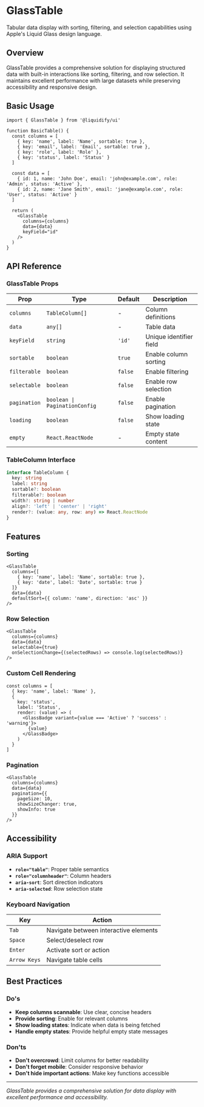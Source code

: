 # GlassTable

Tabular data display with sorting, filtering, and selection capabilities using Apple's Liquid Glass design language.

## Overview

GlassTable provides a comprehensive solution for displaying structured data with built-in interactions like sorting, filtering, and row selection. It maintains excellent performance with large datasets while preserving accessibility and responsive design.

## Basic Usage

```tsx
import { GlassTable } from '@liquidify/ui'

function BasicTable() {
  const columns = [
    { key: 'name', label: 'Name', sortable: true },
    { key: 'email', label: 'Email', sortable: true },
    { key: 'role', label: 'Role' },
    { key: 'status', label: 'Status' }
  ]

  const data = [
    { id: 1, name: 'John Doe', email: 'john@example.com', role: 'Admin', status: 'Active' },
    { id: 2, name: 'Jane Smith', email: 'jane@example.com', role: 'User', status: 'Active' }
  ]

  return (
    <GlassTable
      columns={columns}
      data={data}
      keyField="id"
    />
  )
}
```

## API Reference

### GlassTable Props

| Prop | Type | Default | Description |
|------|------|---------|-------------|
| `columns` | `TableColumn[]` | - | Column definitions |
| `data` | `any[]` | - | Table data |
| `keyField` | `string` | `'id'` | Unique identifier field |
| `sortable` | `boolean` | `true` | Enable column sorting |
| `filterable` | `boolean` | `false` | Enable filtering |
| `selectable` | `boolean` | `false` | Enable row selection |
| `pagination` | `boolean \| PaginationConfig` | `false` | Enable pagination |
| `loading` | `boolean` | `false` | Show loading state |
| `empty` | `React.ReactNode` | - | Empty state content |

### TableColumn Interface

```typescript
interface TableColumn {
  key: string
  label: string
  sortable?: boolean
  filterable?: boolean
  width?: string | number
  align?: 'left' | 'center' | 'right'
  render?: (value: any, row: any) => React.ReactNode
}
```

## Features

### Sorting

```tsx
<GlassTable
  columns={[
    { key: 'name', label: 'Name', sortable: true },
    { key: 'date', label: 'Date', sortable: true }
  ]}
  data={data}
  defaultSort={{ column: 'name', direction: 'asc' }}
/>
```

### Row Selection

```tsx
<GlassTable
  columns={columns}
  data={data}
  selectable={true}
  onSelectionChange={(selectedRows) => console.log(selectedRows)}
/>
```

### Custom Cell Rendering

```tsx
const columns = [
  { key: 'name', label: 'Name' },
  { 
    key: 'status', 
    label: 'Status',
    render: (value) => (
      <GlassBadge variant={value === 'Active' ? 'success' : 'warning'}>
        {value}
      </GlassBadge>
    )
  }
]
```

### Pagination

```tsx
<GlassTable
  columns={columns}
  data={data}
  pagination={{
    pageSize: 10,
    showSizeChanger: true,
    showInfo: true
  }}
/>
```

## Accessibility

### ARIA Support

- **`role="table"`**: Proper table semantics
- **`role="columnheader"`**: Column headers
- **`aria-sort`**: Sort direction indicators
- **`aria-selected`**: Row selection state

### Keyboard Navigation

| Key | Action |
|-----|--------|
| `Tab` | Navigate between interactive elements |
| `Space` | Select/deselect row |
| `Enter` | Activate sort or action |
| `Arrow Keys` | Navigate table cells |

## Best Practices

### Do's

- **Keep columns scannable**: Use clear, concise headers
- **Provide sorting**: Enable for relevant columns
- **Show loading states**: Indicate when data is being fetched
- **Handle empty states**: Provide helpful empty state messages

### Don'ts

- **Don't overcrowd**: Limit columns for better readability
- **Don't forget mobile**: Consider responsive behavior
- **Don't hide important actions**: Make key functions accessible

---

*GlassTable provides a comprehensive solution for data display with excellent performance and accessibility.*
